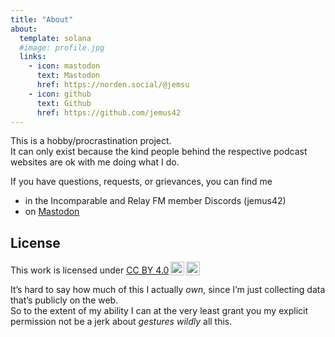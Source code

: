 ```yaml
---
title: "About"
about:
  template: solana
  #image: profile.jpg
  links:
    - icon: mastodon
      text: Mastodon
      href: https://norden.social/@jemsu
    - icon: github
      text: Github
      href: https://github.com/jemus42
---
```


This is a hobby/procrastination project.  
It can only exist because the kind people behind the respective podcast websites are ok with me doing what I do.

If you have questions, requests, or grievances, you can find me 

- in the Incomparable and Relay FM member Discords (jemus42)
- on [Mastodon](https://norden.social/@jemsu)

## License

<p xmlns:cc="http://creativecommons.org/ns#" >This work is licensed under <a href="http://creativecommons.org/licenses/by/4.0/?ref=chooser-v1" target="_blank" rel="license noopener noreferrer" style="display:inline-block;">CC BY 4.0<img style="height:22px!important;margin-left:3px;vertical-align:text-bottom;" src="https://mirrors.creativecommons.org/presskit/icons/cc.svg?ref=chooser-v1"><img style="height:22px!important;margin-left:3px;vertical-align:text-bottom;" src="https://mirrors.creativecommons.org/presskit/icons/by.svg?ref=chooser-v1"></a></p>

It's hard to say how much of this I actually _own_, since I'm just collecting data that's publicly on the web.  
So to the extent of my ability I can at the very least grant you my explicit permission not be a jerk about *gestures wildly* all this.

